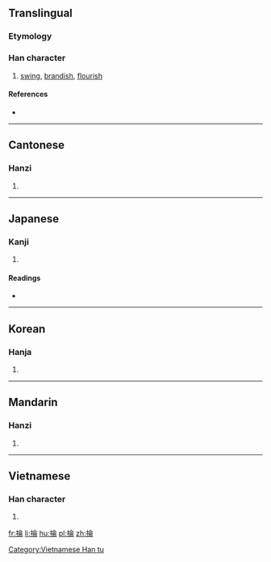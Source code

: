 {{also|抡}}
==Translingual==

===Etymology===
{{Han compound|手|侖|c1=s|c2=p|t1=hand|ls=psc}}

===Han character===
{{Han char|rn=64|rad=手|as=08|sn=11|four=5802<sub>7</sub>|canj=手人一月 (QOMB)|ids=⿰[[扌]][[侖]]}}

# [[swing]], [[brandish]], [[flourish]]

====References====
* {{Han ref|kx=0436.150|dkj=12238|dj=0786.010|hdz=31900.070|uh=6384|ud=25476|bh=B1C1|bd=45505}}

----

==Cantonese==

===Hanzi===
{{yue-hanzi|jyut=[[leon4]]|y=leun4|sim=抡}}

# {{defn|lang=yue|sort=手08}}

----

==Japanese==

===Kanji===
{{ja-kanji|grade=|rs=手08}}

# {{defn|lang=ja|sort=手08}}

====Readings====
* {{ja-readings|on=[[ろん]] (ron), [[りん]] (rin)|kun=[[えらぶ]] (erabu)}}

----

==Korean==

===Hanja===
{{ko-hanja|hangeul=[[륜]], [[윤]]|eumhun=|rv=ryun, yun|mr=ryun, yun|y=lyun, yun}}

# {{defn|lang=ko|sort=手08}}

----

==Mandarin==

===Hanzi===
{{cmn-hanzi|sim=抡|pin=[[lūn]] ([[lun1]]), [[lún]] ([[lun2]])|wg=lun<sup>1</sup>, lun<sup>2</sup>}}

# {{defn|lang=cmn|sort=手08}}

----

==Vietnamese==

===Han character===
{{vi-readings|rs=手08| hanviet = [[dọn]], [[luân]], [[luồn]]}}

# {{defn|lang=vi|sort=手08}}

[[Category:Vietnamese Han tu]]

[[fr:掄]]
[[li:掄]]
[[hu:掄]]
[[pl:掄]]
[[zh:掄]]